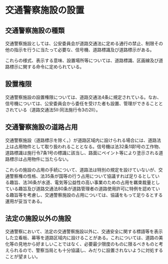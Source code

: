 
# 交通警察施設の設置

## 交通警察施設の種類

交通警察施設としては、公安委員会が道路交通法に定める通行の禁止、制限その他の指示を行うに当たって必要な、信号機、道路標識及び道路標示がある。

これらの様式、表示する意味、設置場所等については、道路標識、区画線及び道路標示に関する命令に定められている。

## 設置権限

交通警察施設の設置権限については、道路交通法4条に規定されている。なお、信号機については、公安委員会から委任を受けた者も設置、管理ができることとされている（道路交通法5Ⅱ·同法施行令3の2Ⅱ）。

## 交通警察施設の道路占用

交通警察施設（道路標示を除く。）が道路区域内に設けられる場合には、道路法上は占用物件として取り扱われることとなる。信号機は法32条1項1号の工作物、道路標識は施行令7条1号の標識に該当し、路面にペイント等により塗示される道路標示は占用物件に当たらない。

これらの施設の占用の手続について、道路法は特別の規定を設けていないが、交通警察権の性格、法35条が国等の行う占用について協議すれば足りるとしている趣旨、法36条が水道、電気等公益性の高い事業のための占用を羈束裁量としている趣旨及び道路交通法80条が道路管理者の道路使用許可に特例を認めている趣旨等を考慮し、交通警察施設の占用については、協議をもって足りるとする運用が妥当である。

## 法定の施設以外の施設

交通警察において、法定の交通警察施設以外に、交通安全に関する標語等を表示した立看板、幕等を道路区域内に設けることがある。これについては、道路の美化等の見地から好ましいことではなく、必要最少限度のものに限るべきものと考えられるので、警察当局とも十分協議し、みだりに設置されないように対処することが望ましい。

